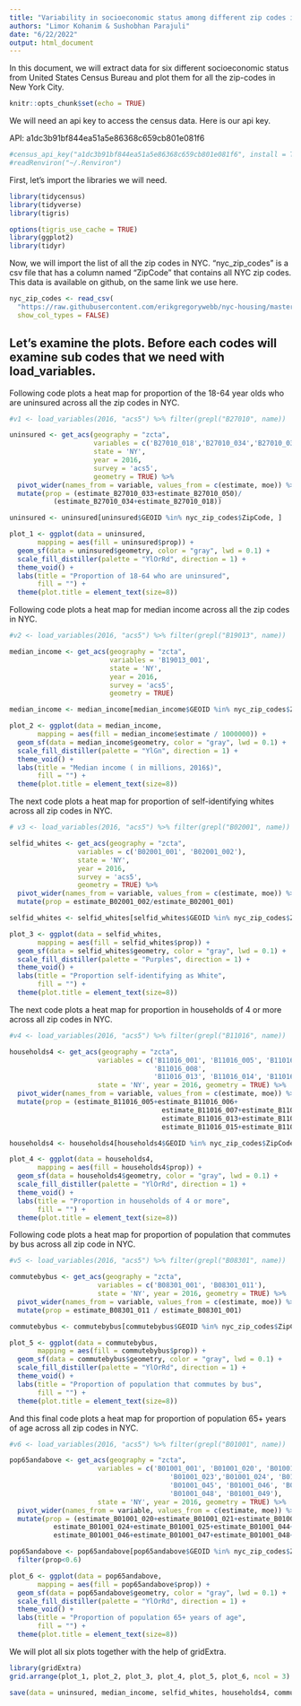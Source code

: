 ---
title: "Variability in socioeconomic status among different zip codes in NYC."
authors: "Limor Kohanim & Sushobhan Parajuli"
date: "6/22/2022"
output: html_document
---
In this document, we will extract data for six different socioeconomic status from United  States  Census  Bureau and plot them for all the zip-codes in New York City.

```{r setup, include=FALSE}
knitr::opts_chunk$set(echo = TRUE)
```

We will need an api key to access the census data. Here is our api key.

API: a1dc3b91bf844ea51a5e86368c659cb801e081f6
```{r}
#census_api_key("a1dc3b91bf844ea51a5e86368c659cb801e081f6", install = TRUE)
#readRenviron("~/.Renviron")
```

First, let's import the libraries we will need.
```{r}
library(tidycensus)
library(tidyverse)
library(tigris)

options(tigris_use_cache = TRUE)
library(ggplot2)
library(tidyr)
```

Now, we will import the list of all the zip codes in NYC. "nyc_zip_codes" is a csv file that has a column named "ZipCode" that contains all NYC zip codes. This data is available on github, on the same link we use here.
```{r}
nyc_zip_codes <- read_csv(
  "https://raw.githubusercontent.com/erikgregorywebb/nyc-housing/master/Data/nyc-zip-codes.csv",
  show_col_types = FALSE)
```

Let's examine the plots. Before each codes will examine sub codes that we need with load_variables.
---

Following code plots a heat map for proportion of the 18-64 year olds who are uninsured across all the zip codes in NYC.
```{r}
#v1 <- load_variables(2016, "acs5") %>% filter(grepl("B27010", name))

uninsured <- get_acs(geography = "zcta",
                     variables = c('B27010_018','B27010_034','B27010_033', 'B27010_050'),
                     state = 'NY', 
                     year = 2016, 
                     survey = 'acs5', 
                     geometry = TRUE) %>%
  pivot_wider(names_from = variable, values_from = c(estimate, moe)) %>%
  mutate(prop = (estimate_B27010_033+estimate_B27010_050)/
           (estimate_B27010_034+estimate_B27010_018))

uninsured <- uninsured[uninsured$GEOID %in% nyc_zip_codes$ZipCode, ]

plot_1 <- ggplot(data = uninsured, 
       mapping = aes(fill = uninsured$prop)) + 
  geom_sf(data = uninsured$geometry, color = "gray", lwd = 0.1) + 
  scale_fill_distiller(palette = "YlOrRd", direction = 1) + 
  theme_void() +
  labs(title = "Proportion of 18-64 who are uninsured",
       fill = "") +
  theme(plot.title = element_text(size=8))
```

Following code plots a heat map for median income across all the zip codes in NYC.
```{r}
#v2 <- load_variables(2016, "acs5") %>% filter(grepl("B19013", name))

median_income <- get_acs(geography = "zcta",
                         variables = 'B19013_001',
                         state = 'NY',
                         year = 2016, 
                         survey = 'acs5',
                         geometry = TRUE)

median_income <- median_income[median_income$GEOID %in% nyc_zip_codes$ZipCode, ]

plot_2 <- ggplot(data = median_income, 
       mapping = aes(fill = median_income$estimate / 1000000)) + 
  geom_sf(data = median_income$geometry, color = "gray", lwd = 0.1) + 
  scale_fill_distiller(palette = "YlGn", direction = 1) + 
  theme_void() +
  labs(title = "Median income ( in millions, 2016$)",
       fill = "") +
  theme(plot.title = element_text(size=8))

```

The next code plots a heat map for proportion of self-identifying whites across all zip codes in NYC.
```{r}
# v3 <- load_variables(2016, "acs5") %>% filter(grepl("B02001", name))

selfid_whites <- get_acs(geography = "zcta",
                 variables = c('B02001_001', 'B02001_002'),
                 state = 'NY', 
                 year = 2016, 
                 survey = 'acs5', 
                 geometry = TRUE) %>%
  pivot_wider(names_from = variable, values_from = c(estimate, moe)) %>%
  mutate(prop = estimate_B02001_002/estimate_B02001_001)

selfid_whites <- selfid_whites[selfid_whites$GEOID %in% nyc_zip_codes$ZipCode,]

plot_3 <- ggplot(data = selfid_whites,
       mapping = aes(fill = selfid_whites$prop)) + 
  geom_sf(data = selfid_whites$geometry, color = "gray", lwd = 0.1) + 
  scale_fill_distiller(palette = "Purples", direction = 1) + 
  theme_void() +
  labs(title = "Proportion self-identifying as White",
       fill = "") +
  theme(plot.title = element_text(size=8))

```

The next code plots a heat map for proportion in households of 4 or more across all zip codes in NYC. 
```{r}
#v4 <- load_variables(2016, "acs5") %>% filter(grepl("B11016", name))

households4 <- get_acs(geography = "zcta", 
                      variables = c('B11016_001', 'B11016_005', 'B11016_006', 'B11016_007',
                                    'B11016_008',
                                    'B11016_013', 'B11016_014', 'B11016_015', 'B11016_016'),
                      state = 'NY', year = 2016, geometry = TRUE) %>%
  pivot_wider(names_from = variable, values_from = c(estimate, moe)) %>%
  mutate(prop = (estimate_B11016_005+estimate_B11016_006+
                                      estimate_B11016_007+estimate_B11016_008+
                                      estimate_B11016_013+estimate_B11016_014+
                                      estimate_B11016_015+estimate_B11016_016)/estimate_B11016_001)

households4 <- households4[households4$GEOID %in% nyc_zip_codes$ZipCode,]

plot_4 <- ggplot(data = households4,
       mapping = aes(fill = households4$prop)) +
  geom_sf(data = households4$geometry, color = "gray", lwd = 0.1) + 
  scale_fill_distiller(palette = "YlOrRd", direction = 1) + 
  theme_void() +
  labs(title = "Proportion in households of 4 or more",
       fill = "") +
  theme(plot.title = element_text(size=8))

```

Following code plots a heat map for proportion of population that commutes by bus across all zip code in NYC.
```{r}
#v5 <- load_variables(2016, "acs5") %>% filter(grepl("B08301", name))

commutebybus <- get_acs(geography = "zcta", 
                      variables = c('B08301_001', 'B08301_011'),
                      state = 'NY', year = 2016, geometry = TRUE) %>%
  pivot_wider(names_from = variable, values_from = c(estimate, moe)) %>%
  mutate(prop = estimate_B08301_011 / estimate_B08301_001)

commutebybus <- commutebybus[commutebybus$GEOID %in% nyc_zip_codes$ZipCode,]

plot_5 <- ggplot(data = commutebybus,
       mapping = aes(fill = commutebybus$prop)) +
  geom_sf(data = commutebybus$geometry, color = "gray", lwd = 0.1) + 
  scale_fill_distiller(palette = "YlOrRd", direction = 1) + 
  theme_void() +
  labs(title = "Proportion of population that commutes by bus",
       fill = "") +
  theme(plot.title = element_text(size=8))
```

And this final code plots a heat map for proportion of population 65+ years of age across all zip codes in NYC.
```{r}
#v6 <- load_variables(2016, "acs5") %>% filter(grepl("B01001", name))

pop65andabove <- get_acs(geography = "zcta", 
                      variables = c('B01001_001', 'B01001_020', 'B01001_021', 'B01001_022',
                                        'B01001_023','B01001_024', 'B01001_025', 'B01001_044',
                                        'B01001_045', 'B01001_046', 'B01001_047',
                                        'B01001_048', 'B01001_049'),
                      state = 'NY', year = 2016, geometry = TRUE) %>%
  pivot_wider(names_from = variable, values_from = c(estimate, moe)) %>%
  mutate(prop = (estimate_B01001_020+estimate_B01001_021+estimate_B01001_022+estimate_B01001_023+
           estimate_B01001_024+estimate_B01001_025+estimate_B01001_044+ estimate_B01001_045+
           estimate_B01001_046+estimate_B01001_047+estimate_B01001_048+estimate_B01001_049)/estimate_B01001_001)

pop65andabove <- pop65andabove[pop65andabove$GEOID %in% nyc_zip_codes$ZipCode,] %>%
  filter(prop<0.6)

plot_6 <- ggplot(data = pop65andabove,
       mapping = aes(fill = pop65andabove$prop)) +
  geom_sf(data = pop65andabove$geometry, color = "gray", lwd = 0.1) + 
  scale_fill_distiller(palette = "YlOrRd", direction = 1) + 
  theme_void() +
  labs(title = "Proportion of population 65+ years of age",
       fill = "") +
  theme(plot.title = element_text(size=8))
```

We will plot all six plots together with the help of gridExtra.
```{r}
library(gridExtra)
grid.arrange(plot_1, plot_2, plot_3, plot_4, plot_5, plot_6, ncol = 3)
```

```{r}
save(data = uninsured, median_income, selfid_whites, households4, commutebybus, pop65andabove, file = "socioeconomic.Rdata")
```
